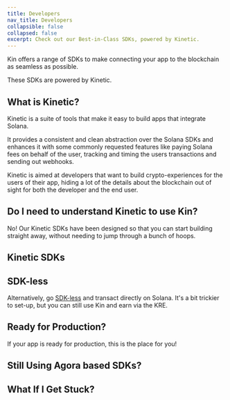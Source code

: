 ```yaml
---
title: Developers
nav_title: Developers
collapsible: false
collapsed: false
excerpt: Check out our Best-in-Class SDKs, powered by Kinetic.
---
```


Kin offers a range of SDKs to make connecting your app to the blockchain as seamless as possible.

These SDKs are powered by Kinetic.

## What is Kinetic?

Kinetic is a suite of tools that make it easy to build apps that integrate Solana.

It provides a consistent and clean abstraction over the Solana SDKs and enhances it with some commonly requested features like paying Solana fees on behalf of the user, tracking and timing the users transactions and sending out webhooks.

Kinetic is aimed at developers that want to build crypto-experiences for the users of their app, hiding a lot of the details about the blockchain out of sight for both the developer and the end user.

<div className="mt-8 grid gap-6 md:grid-cols-2">
  <NavCard title="Learn more about Kinetic" svgFile="kin" link={{ url: '/docs/kinetic', label: 'See more...' }} />
</div>

## Do I need to understand Kinetic to use Kin?

No! Our Kinetic SDKs have been designed so that you can start building straight away, without needing to jump through a bunch of hoops.

## Kinetic SDKs

<div className="mt-8 grid gap-6 md:grid-cols-2">
  <NavCard title="TypeScript" svgFile="typescript" link={{ url: '/docs/developers/typescript', label: 'See more' }} />
  <NavCard title="Python" pngFile="python" link={{ url: '/docs/developers/python', label: 'See more' }} />
  <NavCard title="Flutter (Dart)" pngFile="dart" link={{ url: '/docs/developers/flutter-dart', label: 'See more' }} />
  <NavCard title="iOS" pngFile="swift" link={{ url: '/docs/developers/ios-swift', label: 'See more' }} />
  <NavCard title="Android" pngFile="kotlin" link={{ url: '/docs/developers/android-kotlin', label: 'See more' }} />
  <NavCard title="Unity" svgFile="unity" link={{ url: '/docs/developers/unity', label: 'See more' }} />
</div>

## SDK-less

Alternatively, go [SDK-less](/developers/sdk-less/) and transact directly on Solana. It's a bit trickier to set-up, but you can still use Kin and earn via the KRE.

<div className="mt-8 grid gap-6 md:grid-cols-2">
  <NavCard title="SDK-less" pngFile="solana" link={{ url: '/docs/developers/sdk-less', label: 'See more' }} />
</div>

## Ready for Production?

If your app is ready for production, this is the place for you!

<Production />

## Still Using Agora based SDKs?

<Agora migrate />

## What If I Get Stuck?

<Help />
